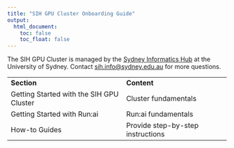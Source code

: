 ```yaml
---
title: "SIH GPU Cluster Onboarding Guide"
output:
  html_document:
    toc: false
    toc_float: false
---
```


:::{.callout-note}
The SIH GPU Cluster is managed by the [Sydney Informatics Hub](https://www.sydney.edu.au/research/facilities/sydney-informatics-hub.html) at the University of Sydney. Contact <sih.info@sydney.edu.au> for more questions.
:::


|  |  |
| --- | :--- |
| **Section** | **Content** |
| Getting Started with the SIH GPU Cluster | Cluster fundamentals |
| Getting Started with Run:ai | Run:ai fundamentals |
| How-to Guides | Provide step-by-step instructions |
